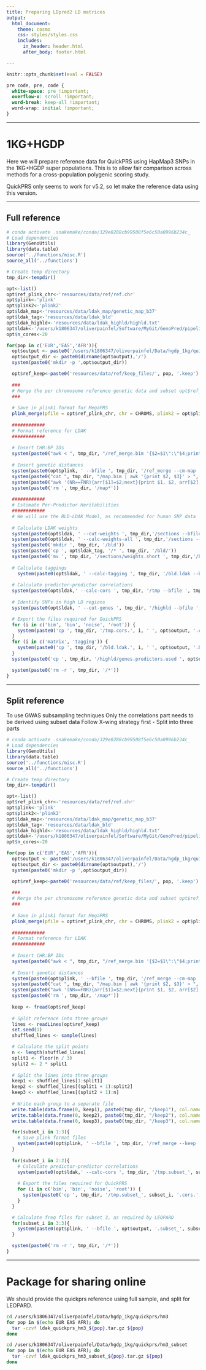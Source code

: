 ```yaml
---
title: Preparing LDpred2 LD matrices
output: 
  html_document:
    theme: cosmo
    css: styles/styles.css
    includes:
      in_header: header.html
      after_body: footer.html

---
```


```r
knitr::opts_chunk$set(eval = FALSE)
```

```css
pre code, pre, code {
  white-space: pre !important;
  overflow-x: scroll !important;
  word-break: keep-all !important;
  word-wrap: initial !important;
}
```

***

# 1KG+HGDP

Here we will prepare reference data for QuickPRS using HapMap3 SNPs in the 1KG+HGDP super populations. This is to allow fair comparison across methods for a cross-population polygenic scoring study. 

QuickPRS only seems to work for v5.2, so let make the reference data using this version.

***

## Full reference

```r
# conda activate .snakemake/conda/329e0288cb99508f5e6c50a0996b234c_
# Load dependencies
library(GenoUtils)
library(data.table)
source('../functions/misc.R')
source_all('../functions')

# Create temp directory
tmp_dir<-tempdir()

opt<-list()
opt$ref_plink_chr<-'resources/data/ref/ref.chr'
opt$plink<-'plink'
opt$plink2<-'plink2'
opt$ldak_map<-'resources/data/ldak_map/genetic_map_b37'
opt$ldak_tag<-'resources/data/ldak_bld'
opt$ldak_highld<-'resources/data/ldak_highld/highld.txt'
opt$ldak<-'/users/k1806347/oliverpainfel/Software/MyGit/GenoPred/pipeline/resources/software/ldak5.2/ldak5.2.linux'
opt$n_cores<-20

for(pop in c('EUR','EAS','AFR')){
  opt$output <- paste0('/users/k1806347/oliverpainfel/Data/hgdp_1kg/quickprs/hm3/', pop, '/', pop)
  opt$output_dir <- paste0(dirname(opt$output),'/')
  system(paste0('mkdir -p ',opt$output_dir))

  opt$ref_keep<-paste0('resources/data/ref/keep_files/', pop, '.keep')
  
  ###
  # Merge the per chromosome reference genetic data and subset opt$ref_keep
  ###
  
  # Save in plink1 format for MegaPRS
  plink_merge(pfile = opt$ref_plink_chr, chr = CHROMS, plink2 = opt$plink2, keep = opt$ref_keep, make_bed =T, out = paste0(tmp_dir, '/ref_merge'))
  
  ############
  # Format reference for LDAK
  ############
  
  # Insert CHR:BP IDs
  system(paste0("awk < ", tmp_dir, "/ref_merge.bim '{$2=$1\":\"$4;print $0}' > ", tmp_dir, '/tmp.bim; mv ', tmp_dir, '/tmp.bim ', tmp_dir, '/ref_merge.bim'))
  
  # Insert genetic distances
  system(paste0(opt$plink, ' --bfile ', tmp_dir, '/ref_merge --cm-map ', opt$ldak_map,'/genetic_map_chr@_combined_b37.txt --make-bed --out ', tmp_dir, '/map'))
  system(paste0("cat ", tmp_dir, "/map.bim | awk '{print $2, $3}' > ", tmp_dir, '/map.all'))
  system(paste0("awk '(NR==FNR){arr[$1]=$2;next}{print $1, $2, arr[$2], $4, $5, $6}' ", tmp_dir, '/map.all ', tmp_dir, '/ref_merge.bim > ', tmp_dir, '/tmp.bim; mv ', tmp_dir, '/tmp.bim ', tmp_dir, '/ref_merge.bim'))
  system(paste0('rm ', tmp_dir, '/map*'))
  
  ############
  # Estimate Per-Predictor Heritabilities
  ############
  # We will use the BLD-LDAK Model, as recommended for human SNP data
  
  # Calculate LDAK weights
  system(paste0(opt$ldak, ' --cut-weights ', tmp_dir,'/sections --bfile ', tmp_dir, '/ref_merge --max-threads ', opt$n_cores))
  system(paste0(opt$ldak, ' --calc-weights-all ', tmp_dir,'/sections --bfile ', tmp_dir, '/ref_merge --max-threads ', opt$n_cores))
  system(paste0('mkdir ', tmp_dir, '/bld'))
  system(paste0('cp ', opt$ldak_tag, '/* ', tmp_dir, '/bld/'))
  system(paste0('mv ', tmp_dir, '/sections/weights.short ', tmp_dir,'/bld/bld65'))
  
  # Calculate taggings
    system(paste0(opt$ldak, ' --calc-tagging ', tmp_dir, '/bld.ldak --bfile ', tmp_dir, '/ref_merge --ignore-weights YES --power -.25 --annotation-number 65 --annotation-prefix ', tmp_dir, '/bld/bld --window-cm 1 --save-matrix YES --max-threads ', opt$n_cores))
    
  # Calculate predictor-predictor correlations
  system(paste0(opt$ldak,' --calc-cors ', tmp_dir, '/tmp --bfile ', tmp_dir, '/ref_merge --window-cm 3 --max-threads ', opt$n_cores))
    
  # Identify SNPs in high LD regions
  system(paste0(opt$ldak, ' --cut-genes ', tmp_dir, '/highld --bfile ', tmp_dir, '/ref_merge --genefile ', opt$ldak_highld, ' --max-threads ', opt$n_cores))

  # Export the files required for QuickPRS
  for (i in c('bim', 'bin', 'noise', 'root')) {
    system(paste0('cp ', tmp_dir, '/tmp.cors.', i, ' ', opt$output, '.cors.', i))
  }
  for (i in c('matrix', 'tagging')) {
    system(paste0('cp ', tmp_dir, '/bld.ldak.', i, ' ', opt$output, '.bld.ldak.quickprs.', i))
  }
  system(paste0('cp ', tmp_dir, '/highld/genes.predictors.used ', opt$output_dir, '/highld.snps'))

  system(paste0('rm -r ', tmp_dir, '/*'))
}

```

***

## Split reference

To use GWAS subsampling techniques
Only the correlations part needs to be derived using subset data
Follow X-wing strategy first - Split into three parts

```r
# conda activate .snakemake/conda/329e0288cb99508f5e6c50a0996b234c_
# Load dependencies
library(GenoUtils)
library(data.table)
source('../functions/misc.R')
source_all('../functions')

# Create temp directory
tmp_dir<-tempdir()

opt<-list()
opt$ref_plink_chr<-'resources/data/ref/ref.chr'
opt$plink<-'plink'
opt$plink2<-'plink2'
opt$ldak_map<-'resources/data/ldak_map/genetic_map_b37'
opt$ldak_tag<-'resources/data/ldak_bld'
opt$ldak_highld<-'resources/data/ldak_highld/highld.txt'
opt$ldak<-'/users/k1806347/oliverpainfel/Software/MyGit/GenoPred/pipeline/resources/software/ldak5.2/ldak5.2.linux'
opt$n_cores<-20

for(pop in c('EUR','EAS','AFR')){
  opt$output <- paste0('/users/k1806347/oliverpainfel/Data/hgdp_1kg/quickprs/hm3_subset/', pop, '/', pop)
  opt$output_dir <- paste0(dirname(opt$output),'/')
  system(paste0('mkdir -p ',opt$output_dir))

  opt$ref_keep<-paste0('resources/data/ref/keep_files/', pop, '.keep')
  
  ###
  # Merge the per chromosome reference genetic data and subset opt$ref_keep
  ###
  
  # Save in plink1 format for MegaPRS
  plink_merge(pfile = opt$ref_plink_chr, chr = CHROMS, plink2 = opt$plink2, keep = opt$ref_keep, make_bed =T, out = paste0(tmp_dir, '/ref_merge'))
  
  ############
  # Format reference for LDAK
  ############
  
  # Insert CHR:BP IDs
  system(paste0("awk < ", tmp_dir, "/ref_merge.bim '{$2=$1\":\"$4;print $0}' > ", tmp_dir, '/tmp.bim; mv ', tmp_dir, '/tmp.bim ', tmp_dir, '/ref_merge.bim'))
  
  # Insert genetic distances
  system(paste0(opt$plink, ' --bfile ', tmp_dir, '/ref_merge --cm-map ', opt$ldak_map,'/genetic_map_chr@_combined_b37.txt --make-bed --out ', tmp_dir, '/map'))
  system(paste0("cat ", tmp_dir, "/map.bim | awk '{print $2, $3}' > ", tmp_dir, '/map.all'))
  system(paste0("awk '(NR==FNR){arr[$1]=$2;next}{print $1, $2, arr[$2], $4, $5, $6}' ", tmp_dir, '/map.all ', tmp_dir, '/ref_merge.bim > ', tmp_dir, '/tmp.bim; mv ', tmp_dir, '/tmp.bim ', tmp_dir, '/ref_merge.bim'))
  system(paste0('rm ', tmp_dir, '/map*'))
  
  keep <- fread(opt$ref_keep)
  
  # Split reference into three groups
  lines <- readLines(opt$ref_keep)
  set.seed(1)
  shuffled_lines <- sample(lines)

  # Calculate the split points
  n <- length(shuffled_lines)
  split1 <- floor(n / 3)
  split2 <- 2 * split1
  
  # Split the lines into three groups
  keep1 <- shuffled_lines[1:split1]
  keep2 <- shuffled_lines[(split1 + 1):split2]
  keep3 <- shuffled_lines[(split2 + 1):n]
  
  # Write each group to a separate file
  write.table(data.frame(0, keep1), paste0(tmp_dir, "/keep1"), col.names = F, row.names = F, quote = F)
  write.table(data.frame(0, keep2), paste0(tmp_dir, "/keep2"), col.names = F, row.names = F, quote = F)
  write.table(data.frame(0, keep3), paste0(tmp_dir, "/keep3"), col.names = F, row.names = F, quote = F)

  for(subset_i in 1:3){
    # Save plink format files
    system(paste0(opt$plink, ' --bfile ', tmp_dir, '/ref_merge --keep ', tmp_dir, '/keep', subset_i, ' --make-bed --out ', opt$output, '.subset_', subset_i))
  }
  
  for(subset_i in 2:2){
    # Calculate predictor-predictor correlations
    system(paste0(opt$ldak,' --calc-cors ', tmp_dir, '/tmp.subset_', subset_i, ' --keep ', tmp_dir, '/keep', subset_i, ' --bfile ', tmp_dir, '/ref_merge --window-cm 3 --max-threads ', opt$n_cores))
      
    # Export the files required for QuickPRS
    for (i in c('bim', 'bin', 'noise', 'root')) {
      system(paste0('cp ', tmp_dir, '/tmp.subset_', subset_i, '.cors.', i, ' ', opt$output, '.subset_', subset_i, '.cors.', i))
    }
  }

  # Calculate freq files for subset 3, as required by LEOPARD
  for(subset_i in 3:3){
    system(paste0(opt$plink, ' --bfile ', opt$output, '.subset_', subset_i, ' --freq --out ', opt$output, '.subset_', subset_i))
  }

  system(paste0('rm -r ', tmp_dir, '/*'))
}

```

***

# Package for sharing online

We should provide the quickprs reference using full sample, and split for LEOPARD.

```bash
cd /users/k1806347/oliverpainfel/Data/hgdp_1kg/quickprs/hm3
for pop in $(echo EUR EAS AFR); do
  tar -czvf ldak_quickprs_hm3_${pop}.tar.gz ${pop}
done

cd /users/k1806347/oliverpainfel/Data/hgdp_1kg/quickprs/hm3_subset
for pop in $(echo EUR EAS AFR); do
  tar -czvf ldak_quickprs_hm3_subset_${pop}.tar.gz ${pop}
done

```